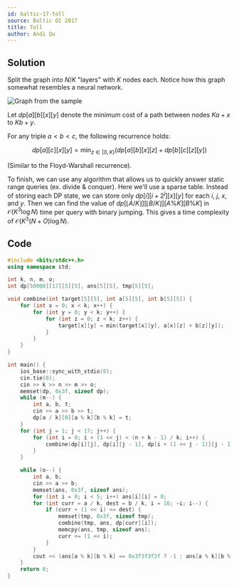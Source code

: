 ```yaml
---
id: baltic-17-toll
source: Baltic OI 2017
title: Toll
author: Andi Qu
---
```


## Solution

Split the graph into $N / K$ "layers" with $K$ nodes each. Notice how this graph somewhat resembles a neural network.

![Graph from the sample](<Baltic 17-toll/graph.png>)

Let $dp[a][b][x][y]$ denote the minimum cost of a path between nodes $Ka + x$ to $Kb + y$.

For any triple $a < b < c$, the following recurrence holds:

$$
dp[a][c][x][y] = \min_{z \in [0, K)} (dp[a][b][x][z] + dp[b][c][z][y])
$$

(Similar to the Floyd-Warshall recurrence).

To finish, we can use any algorithm that allows us to quickly answer static range queries (ex. divide & conquer). Here we'll use a sparse table. Instead of storing each DP state, we can store only $dp[i][i + 2^j][x][y]$ for each $i$, $j$, $x$, and $y$. Then we can find the value of $dp[\lfloor A / K \rfloor][\lfloor B / K \rfloor][A \% K][B \% K]$ in $\mathcal{O}(K^3 \log N)$ time per query with binary jumping. This gives a time complexity of $\mathcal{O}(K^3(N+O)\log N)$.

## Code

```cpp
#include <bits/stdc++.h>
using namespace std;

int k, n, m, o;
int dp[50000][17][5][5], ans[5][5], tmp[5][5];

void combine(int target[5][5], int a[5][5], int b[5][5]) {
    for (int x = 0; x < k; x++) {
        for (int y = 0; y < k; y++) {
            for (int z = 0; z < k; z++) {
                target[x][y] = min(target[x][y], a[x][z] + b[z][y]);
            }
        }
    }
}

int main() {
    ios_base::sync_with_stdio(0);
    cin.tie(0);
    cin >> k >> n >> m >> o;
    memset(dp, 0x3f, sizeof dp);
    while (m--) {
        int a, b, t;
        cin >> a >> b >> t;
        dp[a / k][0][a % k][b % k] = t;
    }
    for (int j = 1; j < 17; j++) {
        for (int i = 0; i + (1 << j) < (n + k - 1) / k; i++) {
            combine(dp[i][j], dp[i][j - 1], dp[i + (1 << j - 1)][j - 1]);
        }
    }

    while (o--) {
        int a, b;
        cin >> a >> b;
        memset(ans, 0x3f, sizeof ans);
        for (int i = 0; i < 5; i++) ans[i][i] = 0;
        for (int curr = a / k, dest = b / k, i = 16; ~i; i--) {
            if (curr + (1 << i) <= dest) {
                memset(tmp, 0x3f, sizeof tmp);
                combine(tmp, ans, dp[curr][i]);
                memcpy(ans, tmp, sizeof ans);
                curr += (1 << i);
            }
        }
        cout << (ans[a % k][b % k] == 0x3f3f3f3f ? -1 : ans[a % k][b % k]) << '\n';
    }
    return 0;
}
```
